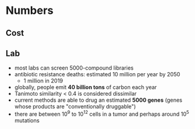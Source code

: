 # Numbers

## Cost

## Lab
- most labs can screen 5000-compound libraries
- antibiotic resistance deaths: estimated 10 million per year by 2050
  - 1 million in 2019
- globally, people emit **40 billion tons** of carbon each year
- Tanimoto similarity < 0.4 is considered dissimilar
- current methods are able to drug an estimated **5000 genes** (genes whose products are "conventionally druggable")
- there are between $10^9$ to $10^{12}$ cells in a tumor and perhaps around $10^5$ mutations
